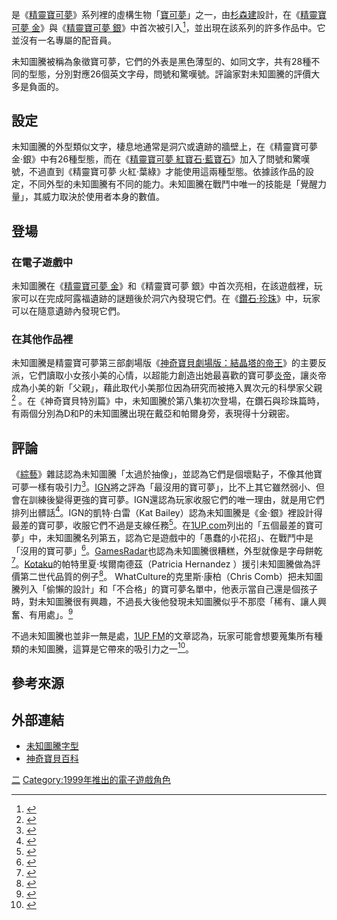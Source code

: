 {{noteTA
|G1=神奇寶貝
}}
{{Pokemon Infobox |
image= |<!-- 圖片 -->
name=未知圖騰 |<!-- 名字 -->
number=201 |<!-- 全國編號 -->
prev=[[夢妖|夢妖]] |<!-- 前項 -->
next=[[果然翁|果然翁]] |<!-- 後項 -->
japanese=アンノーン |<!-- 日文名稱 -->
english=Unown |<!-- 英文名稱 -->
othername= |<!-- 其他譯名 -->
evolvesfrom=無 |<!-- 進化自 -->
evolvesto=無 |<!-- 可進化成 -->
stage=基本 |<!-- 進化等級 -->
<!--
進化等級分為基本，一級進化，二級進化及幼生期四種
-->
species=象徵寶可夢 |<!-- 總類 -->
type=超能力 |<!-- 屬性 -->
height=0.5 |<!-- 身高(米) -->
weight=5.0 |<!-- 體重(公斤) -->
color=黑色 |<!-- 顏色 -->
shinycolor= |<!-- 閃光顏色 -->
ability=飄浮 |<!-- 特性 -->
move=覺醒力量 |<!-- 絕招 -->
johtonumber=061|<!-- 城都聯盟編號 -->
johtoprev=[[耿鬼|耿鬼]]|<!-- 城都聯盟前項 -->
johtonext=[[大岩蛇|大岩蛇]]|<!-- 城都聯盟後項 -->
hoennnumber=|<!-- 芳緣地方編號 -->
hoennprev= |<!-- 芳緣地方前項 -->
hoennnext=|<!-- 芳緣地方後項 -->
sinnohnumber=114|<!-- 神奧地方編號 -->
sinnohprev=[[卡比獸|卡比獸]] |<!-- 神奧地方前項 -->
sinnohnext=[[利歐路|利歐路]] |<!-- 神奧地方後項 -->
}}

{{nihongo|'''未知圖騰'''|アンノーン|Annōn<ref>{{cite video game|title=Pokédex 3D Pro|developer=Creatures, Inc.|publisher=Nintendo|date=October 1, 2012|platform=Nintendo 3DS|language=en}}</ref>}}是《[[精靈寶可夢系列|精靈寶可夢]]》系列裡的虛構生物「[[寶可夢列表|寶可夢]]」之一，由[[杉森建|杉森建]]設計，在《[[精靈寶可夢_金·銀|精靈寶可夢 金]]》與《[[精靈寶可夢_金·銀|精靈寶可夢 銀]]》中首次被引入<ref>{{cite web|url= http://www.rpgamer.com/news/Q4-2000/101300a.html|title= Pokémon Development Team Interview|author= Matthew Wanlin|date= October 13, 2000|publisher= RPGamer|deadurl= yes|archiveurl= https://www.webcitation.org/6BFirND9p?url=http://www.rpgamer.com/news/Q4-2000/101300a.html|archivedate= 2012年10月8日|df= }}</ref>，並出現在該系列的許多作品中。它並沒有一名專屬的配音員。

未知圖騰被稱為象徵寶可夢，它們的外表是黑色薄型的、如同文字，共有28種不同的型態，分別對應26個英文字母，問號和驚嘆號。評論家對未知圖騰的評價大多是負面的。

==設定==
未知圖騰的外型類似文字，棲息地通常是洞穴或遺跡的牆壁上，在《精靈寶可夢 金·銀》中有26種型態，而在《[[精靈寶可夢_紅寶石·藍寶石|精靈寶可夢 紅寶石·藍寶石]]》加入了問號和驚嘆號，不過直到《精靈寶可夢 火紅·葉綠》才能使用這兩種型態。依據該作品的設定，不同外型的未知圖騰有不同的能力。未知圖騰在戰鬥中唯一的技能是「覺醒力量」，其威力取決於使用者本身的數值。

==登場==
===在電子遊戲中===
未知圖騰在《[[精靈寶可夢_金·銀|精靈寶可夢 金]]》和《精靈寶可夢 銀》中首次亮相，在該遊戲裡，玩家可以在完成阿露福遺跡的謎題後於洞穴內發現它們。在《[[精靈寶可夢_鑽石·珍珠|鑽石·珍珠]]》中，玩家可以在隨意遺跡內發現它們。

===在其他作品裡===
未知圖騰是精靈寶可夢第三部劇場版《[[神奇寶貝劇場版：結晶塔的帝王|神奇寶貝劇場版：結晶塔的帝王]]》的主要反派，它們讀取小女孩小美的心情，以超能力創造出她最喜歡的寶可夢[[炎帝|炎帝]]，讓炎帝成為小美的新「父親」，藉此取代小美那位因為研究而被捲入異次元的科學家父親<ref name="Spell of the Unown">{{cite episode| title=Pokémon 3: Spell of the Unown | series=[[Pokémon_(anime)|Pokémon]] | credits=Norman J. Grossfeld (writer) | network=Various | airdate=April 6, 2001}}</ref> 。在《神奇寶貝特別篇》中，未知圖騰於第八集初次登場，在鑽石與珍珠篇時，有兩個分別為D和P的未知圖騰出現在戴亞和帕爾身旁，表現得十分親密。

==評論==
《[[綜藝_(雜誌)|綜藝]]》雜誌認為未知圖騰「太過於抽像」，並認為它們是個壞點子，不像其他寶可夢一樣有吸引力<ref>{{cite journal |journal=[[Variety_(magazine)|Variety]] |publisher=[[Reed_Business_Information|Reed Business Information]] |author=Koehler, Robert |title=Pokemon 3: Spell of the Unown (Review) |year=2001}}</ref>。[[IGN|IGN]]將之評為「最沒用的寶可夢」，比不上其它雖然弱小、但會在訓練後變得更強的寶可夢。IGN還認為玩家收服它們的唯一理由，就是用它們排列出髒話<ref>{{cite web |url=http://faqs.ign.com/articles/382/382691p1.html |title=Pokemon Crystal Version Pokémon of the Day: Unown (#201) |author=Staff |publisher=[[IGN_Entertainment|IGN Entertainment]] |work=[[IGN|IGN]] |accessdate=2009-10-15 |date=2003-01-14 |archive-date=2012-10-08 |archive-url=https://www.webcitation.org/6BFisHgQa?url=http://faqs.ign.com/articles/382/382691p1.html |dead-url=no }}</ref>。IGN的凱特·白雷（Kat Bailey）認為未知圖騰是《金·銀》裡設計得最差的寶可夢，收服它們不過是支線任務<ref>{{cite web |title=The Worst Pokemon of All Time |url=http://www.ign.com/articles/2013/10/09/the-worst-pokemon-of-all-time |work=IGN |last=Bailey |first=Kat |date=October 9, 2013 |accessdate=April 21, 2014 |archive-date=2014-03-20 |archive-url=https://web.archive.org/web/20140320051417/http://www.ign.com/articles/2013/10/09/the-worst-pokemon-of-all-time |dead-url=no }}</ref>。在[[1UP.com|1UP.com]]列出的「五個最差的寶可夢」中，未知圖騰名列第五，認為它是遊戲中的「愚蠢的小花招」、在戰鬥中是「沒用的寶可夢」<ref>{{cite web |author=Bailey, Kat |work=[[1UP.com|1UP.com]] |publisher=[[UGO_Networks|UGO Networks]] |title=Top 5 Lamest Pokémon |url=http://www.1up.com/do/feature?cId=3169539 |accessdate=2009-06-09 |archive-date=2009-03-25 |archive-url=https://web.archive.org/web/20090325020940/http://www.1up.com/do/feature?cId=3169539 |dead-url=no }}</ref>。[[GamesRadar|GamesRadar]]也認為未知圖騰很糟糕，外型就像是字母餅乾<ref>{{cite web |url=http://www.gamesradar.com/ds/f/pokemusings-week-23/a-20071115133440585053/g-2006100415372930075/p-2 |title=Pokemusing, week 23 |publisher=[[Future_Publishing|Future Publishing]] |work=[[GamesRadar|GamesRadar]] |accessdate=2009-10-17 |author=Padilla, Raymond |date=2007-11-22 |page=2 |archive-date=2011-06-15 |archive-url=https://web.archive.org/web/20110615184927/http://www.gamesradar.com/ds/f/pokemusings-week-23/a-20071115133440585053/g-2006100415372930075/p-2 |dead-url=no }}</ref>。[[Kotaku|Kotaku]]的帕特里夏·埃爾南德茲（Patricia Hernandez ）援引未知圖騰做為評價第二世代品質的例子<ref>{{cite web |title=Pokémon Designs Aren't Getting Worse, They May Be Getting Better |url=http://kotaku.com/5969098/pokemon-designs-arent-getting-worse-they-may-be-getting-better |work=[[Kotaku|Kotaku]] |last=Hernandez |first=Patricia |date=2012-12-17 |accessdate=2014-05-20 |archive-date=2016-01-21 |archive-url=https://web.archive.org/web/20160121153230/http://kotaku.com/5969098/pokemon-designs-arent-getting-worse-they-may-be-getting-better |dead-url=no }}</ref>。 WhatCulture的克里斯·康柏（Chris Comb）把未知圖騰列入「偷懶的設計」和「不合格」的寶可夢名單中，他表示當自己還是個孩子時，對未知圖騰很有興趣，不過長大後他發現未知圖騰似乎不那麼「稀有、讓人興奮、有用處」。<ref>{{cite web |title=16 Laziest And Ill-Conceived Pokémon Ever |url=http://whatculture.com/gaming/16-laziest-ill-conceived-pokemon-ever.php/3 |work=What Culture |last=Combs |first=Chris |date=2014-01-07 |accessdate=2014-05-20 |page=3 |archive-date=2014-05-20 |archive-url=https://web.archive.org/web/20140520201142/http://whatculture.com/gaming/16-laziest-ill-conceived-pokemon-ever.php/3 |dead-url=no }}</ref>

不過未知圖騰也並非一無是處，[[1UP_FM|1UP FM]]的文章認為，玩家可能會想要蒐集所有種類的未知圖騰，這算是它帶來的吸引力之一<ref>{{cite podcast |url=http://download.gamevideos.com/Podcasts/EGM/1UFM082508.mp3 |title=1UP FM - August 28, 2008 |website=[[1UP.com|1UP.com]] |publisher=[[UGO_Networks|UGO Networks]] |host=Phil Kohler |date=2008-08-25 |accessdate=2009-09-30 }}{{dead link|date=2018年1月 |bot=InternetArchiveBot |fix-attempted=yes }}</ref>。

==參考來源==
{{reflist|2}}

==外部連結==
* [https://web.archive.org/web/20060513204938/http://www.wcconnection.net/Unown.ttf 未知圖騰字型]
* [https://wiki.52poke.com/wiki/未知图腾 神奇寶貝百科] {{Wayback|url=https://wiki.52poke.com/wiki/%E6%9C%AA%E7%9F%A5%E5%9B%BE%E8%85%BE |date=20200903035451 }}

{{寶可夢列表}}
[[Category:寶可夢世代|二]]
[[Category:1999年推出的電子遊戲角色|Category:1999年推出的電子遊戲角色]]